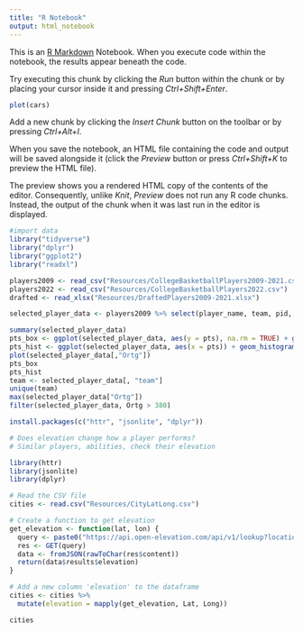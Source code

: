 ---
title: "R Notebook"
output: html_notebook
---

This is an [R Markdown](http://rmarkdown.rstudio.com) Notebook. When you execute code within the notebook, the results appear beneath the code. 

Try executing this chunk by clicking the *Run* button within the chunk or by placing your cursor inside it and pressing *Ctrl+Shift+Enter*. 

```{r}
plot(cars)
```

Add a new chunk by clicking the *Insert Chunk* button on the toolbar or by pressing *Ctrl+Alt+I*.

When you save the notebook, an HTML file containing the code and output will be saved alongside it (click the *Preview* button or press *Ctrl+Shift+K* to preview the HTML file).

The preview shows you a rendered HTML copy of the contents of the editor. Consequently, unlike *Knit*, *Preview* does not run any R code chunks. Instead, the output of the chunk when it was last run in the editor is displayed.
```{r}
#import data 
library("tidyverse") 
library("dplyr")
library("ggplot2")
library("readxl")

players2009 <- read_csv("Resources/CollegeBasketballPlayers2009-2021.csv")
players2022 <- read_csv("Resources/CollegeBasketballPlayers2022.csv")
drafted <- read_xlsx("Resources/DraftedPlayers2009-2021.xlsx")

selected_player_data <- players2009 %>% select(player_name, team, pid, ht, pts, ast, stl, blk, treb, Ortg, drtg, year)

summary(selected_player_data)
pts_box <- ggplot(selected_player_data, aes(y = pts), na.rm = TRUE) + geom_boxplot(fill = '#69b3a2', color='black', alpha = 1) + labs(title = "Boxplot of PTS")
pts_hist <- ggplot(selected_player_data, aes(x = pts)) + geom_histogram(binwidth = 1, fill = "yellow", color = "black") + labs(title = "Distribution of PTS", x = "PTS")
plot(selected_player_data[,"Ortg"])
pts_box
pts_hist
team <- selected_player_data[, "team"]
unique(team)
max(selected_player_data["Ortg"])
filter(selected_player_data, Ortg > 380)


```


```{r}
install.packages(c("httr", "jsonlite", "dplyr"))
```

```{r}
# Does elevation change how a player performs?
# Similar players, abilities, check their elevation

library(httr)
library(jsonlite)
library(dplyr)

# Read the CSV file
cities <- read.csv("Resources/CityLatLong.csv")

# Create a function to get elevation
get_elevation <- function(lat, lon) {
  query <- paste0("https://api.open-elevation.com/api/v1/lookup?locations=", lat, ",", lon)
  res <- GET(query)
  data <- fromJSON(rawToChar(res$content))
  return(data$results$elevation)
}

# Add a new column 'elevation' to the dataframe
cities <- cities %>% 
  mutate(elevation = mapply(get_elevation, Lat, Long))

cities
```

